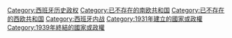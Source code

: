 {{catmore}}
[[Category:西班牙历史政权|Category:西班牙历史政权]]
[[Category:已不存在的南欧共和国|Category:已不存在的南欧共和国]]
[[Category:已不存在的西欧共和国|Category:已不存在的西欧共和国]]
[[Category:西班牙内战|Category:西班牙内战]]
[[Category:1931年建立的國家或政權|Category:1931年建立的國家或政權]]
[[Category:1939年終結的國家或政權|Category:1939年終結的國家或政權]]